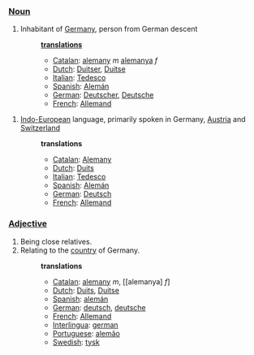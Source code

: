 ===[[Noun]]===
#Inhabitant of [[Germany]], person from German descent
#:'''[[translation]]s'''
#:*[[Catalan]]: [[alemany]] ''m'' [[alemanya]] ''f''
#:*[[Dutch]]: [[Duitser]], [[Duitse]]
#:*[[Italian]]: [[Tedesco]]
#:*[[Spanish]]: [[Alemán]]
#:*[[German]]: [[Deutscher]], [[Deutsche]]
#:*[[French]]: [[Allemand]]

#[[Indo-European]] language, primarily spoken in Germany, [[Austria]] and [[Switzerland]]
#:'''translations'''
#:*[[Catalan]]: [[Alemany]]
#:*[[Dutch]]: [[Duits]]
#:*[[Italian]]: [[Tedesco]]
#:*[[Spanish]]: [[Alemán]]
#:*[[German]]: [[Deutsch]]
#:*[[French]]: [[Allemand]]

===[[Adjective]]===
#Being close relatives.
#Relating to the [[country]] of Germany.
#:'''translations'''
#:*[[Catalan]]: [[alemany]] ''m'', [[alemanya] ''f'']
#:*[[Dutch]]: [[Duits]], [[Duitse]]
#:*[[Spanish]]: [[alemán]]
#:*[[German]]: [[deutsch]], [[deutsche]]
#:*[[French]]: [[Allemand]]
#:*[[Interlingua]]: [[german]]
#:*[[Portuguese]]: [[alemão]]
#:*[[Swedish]]: [[tysk]]